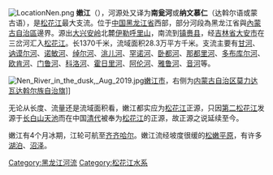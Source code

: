 {{About|河流|其它用法}}
{{redirect2|纳文慕仁|行政区|纳文慕仁盟}}
[[File:LocationNen.png|thumb]]
'''嫩江'''（{{lang-mnc|ᠨᠣᠨ<br />ᡠᠯᠠ<br />|v=non ula}}），河源处又译为'''南瓮河'''或'''纳文慕仁'''（达斡尔语或蒙古语），是[[松花江|松花江]]最大支流。位于[[中国|中国]][[黑龙江省|黑龙江省]]西部，部分河段為黑龙江省與[[內蒙古自治區|內蒙古自治區]]邊界。源出[[大兴安岭|大兴安岭]]北麓[[伊勒呼里山|伊勒呼里山]]，南流到[[镇赉县|镇赉县]]，经[[吉林省|吉林省]][[大安市|大安市]]在三岔河汇入[[松花江|松花江]]。长1370千米，流域面积28.3万平方千米。支流主要有[[甘河|甘河]]、[[讷谟尔河|讷谟尔河]]、[[诺敏河|诺敏河]]、[[绰尔河|绰尔河]]、[[洮儿河|洮儿河]]、[[罕诺河|罕诺河]]、[[卧都河|卧都河]]、[[那都里河|那都里河]]、[[多布库尔河|多布库尔河]]、[[欧肯河|欧肯河]]、[[门鲁河|门鲁河]]、[[科洛河|科洛河]]、[[霍日里河|霍日里河]]、[[阿伦河|阿伦河]]、[[雅鲁河|雅鲁河]]、[[音河|音河]]等。

[[File:Nen_River_in_the_dusk,_Aug_2019.jpg|thumb]][[嫩江市|嫩江市]]，右侧为[[内蒙古自治区|内蒙古自治区]][[莫力达瓦达斡尔族自治旗|莫力达瓦达斡尔族自治旗]]]]

无论从长度、流量还是流域面积看，嫩江都实应为[[松花江|松花江]]正源，只因[[第二松花江|第二松花江]]发源于[[长白山|长白山]][[天池_(长白山)|天池]]而在中国[[清代|清代]]被奉为[[松花江|松花江]]的正源，故正源之说延续至今。

嫩江有4个月冰期，江轮可航至[[齐齐哈尔|齐齐哈尔]]。嫩江流经坡度很缓的[[松嫩平原|松嫩平原]]，有许多[[湖泊|湖泊]]、[[沼泽|沼泽]]。

{{黑龙江}}
{{Jilin topics}}
{{Authority control}}
[[Category:黑龙江河流|Category:黑龙江河流]]
[[Category:松花江水系|Category:松花江水系]]